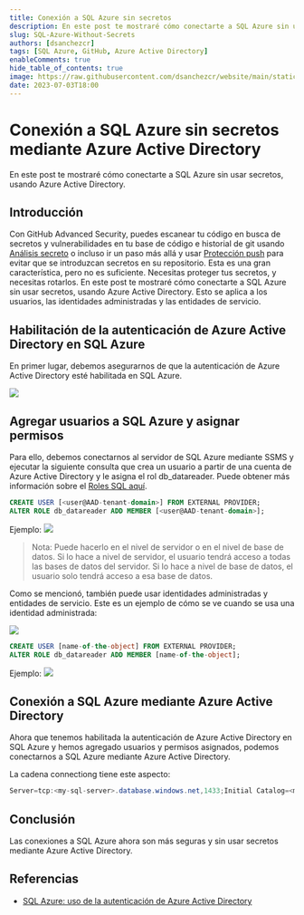 ```yaml
---
title: Conexión a SQL Azure sin secretos
description: En este post te mostraré cómo conectarte a SQL Azure sin usar secretos, usando Azure Active Directory.
slug: SQL-Azure-Without-Secrets
authors: [dsanchezcr]
tags: [SQL Azure, GitHub, Azure Active Directory]
enableComments: true
hide_table_of_contents: true
image: https://raw.githubusercontent.com/dsanchezcr/website/main/static/img/SQLAzureWithoutSecrets/SQLAzureWithoutSecrets.jpg
date: 2023-07-03T18:00
---
```

# Conexión a SQL Azure sin secretos mediante Azure Active Directory

En este post te mostraré cómo conectarte a SQL Azure sin usar secretos, usando Azure Active Directory.

<!--truncate-->

## Introducción

Con GitHub Advanced Security, puedes escanear tu código en busca de secretos y vulnerabilidades en tu base de código e historial de git usando [Análisis secreto](https://docs.github.com/code-security/secret-scanning/about-secret-scanning) o incluso ir un paso más allá y usar [Protección push](https://docs.github.com/enterprise-cloud@latest/code-security/secret-scanning/protecting-pushes-with-secret-scanning) para evitar que se introduzcan secretos en su repositorio. Esta es una gran característica, pero no es suficiente. Necesitas proteger tus secretos, y necesitas rotarlos. En este post te mostraré cómo conectarte a SQL Azure sin usar secretos, usando Azure Active Directory. Esto se aplica a los usuarios, las identidades administradas y las entidades de servicio.

## Habilitación de la autenticación de Azure Active Directory en SQL Azure

En primer lugar, debemos asegurarnos de que la autenticación de Azure Active Directory esté habilitada en SQL Azure.

![](pathname:///img/SQLAzureWithoutSecrets/AADEnabledSQLServer.jpg)

## Agregar usuarios a SQL Azure y asignar permisos

Para ello, debemos conectarnos al servidor de SQL Azure mediante SSMS y ejecutar la siguiente consulta que crea un usuario a partir de una cuenta de Azure Active Directory y le asigna el rol db_datareader. Puede obtener más información sobre el [Roles SQL aquí](https://learn.microsoft.com/sql/relational-databases/security/authentication-access/database-level-roles?WT.mc_id=DT-MVP-5005361&view=sql-server-ver16#fixed-database-roles).

```sql
CREATE USER [<user@AAD-tenant-domain>] FROM EXTERNAL PROVIDER;
ALTER ROLE db_datareader ADD MEMBER [<user@AAD-tenant-domain>];
```

Ejemplo:
![](pathname:///img/SQLAzureWithoutSecrets/AddingUser.jpg)

> Nota: Puede hacerlo en el nivel de servidor o en el nivel de base de datos. Si lo hace a nivel de servidor, el usuario tendrá acceso a todas las bases de datos del servidor. Si lo hace a nivel de base de datos, el usuario solo tendrá acceso a esa base de datos.

Como se mencionó, también puede usar identidades administradas y entidades de servicio. Este es un ejemplo de cómo se ve cuando se usa una identidad administrada:

![](pathname:///img/SQLAzureWithoutSecrets/ManagedIdentity.jpg)

```sql
CREATE USER [name-of-the-object] FROM EXTERNAL PROVIDER;
ALTER ROLE db_datareader ADD MEMBER [name-of-the-object];
```

Ejemplo:
![](pathname:///img/SQLAzureWithoutSecrets/AddingManagedIdentity.jpg)

## Conexión a SQL Azure mediante Azure Active Directory

Ahora que tenemos habilitada la autenticación de Azure Active Directory en SQL Azure y hemos agregado usuarios y permisos asignados, podemos conectarnos a SQL Azure mediante Azure Active Directory.

La cadena connectiong tiene este aspecto:

```csharp
Server=tcp:<my-sql-server>.database.windows.net,1433;Initial Catalog=<my-database>;Authentication="Active Directory Integrated";
```

## Conclusión

Las conexiones a SQL Azure ahora son más seguras y sin usar secretos mediante Azure Active Directory.

## Referencias

- [SQL Azure: uso de la autenticación de Azure Active Directory](https://learn.microsoft.com/azure/azure-sql/database/authentication-aad-overview?WT.mc_id=DT-MVP-5005361)